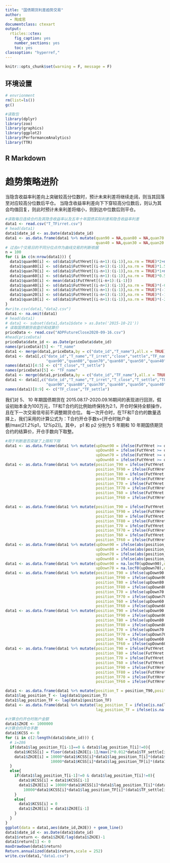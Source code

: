 ```yaml
---
title: "国债期货利差趋势交易"
author:
  - 陶成思
documentclass: ctexart
output:
  rticles::ctex:
    fig_caption: yes
    number_sections: yes
    toc: yes
classoption: "hyperref,"
---
```

```r
knitr::opts_chunk$set(warning = F, message = F)
```
## 环境设置
```r
# envrionment
rm(list=ls())
gc()

#读取包
library(dplyr)
library(zoo)
library(graphics)
library(ggplot2)
library(PerformanceAnalytics)
library(TTR)
```

## R Markdown

# 趋势策略进阶
当隐含收益率利差向上突破较高分位数时，预计未来利差将继续走阔，则当其回落至对应较高分位数后平仓。
当隐含收益率利差向下下穿较高分位数后，则认为其会均值回复，则此时预计未来利差将缩小，则到达中位数后则平仓。
```r
#读取每日连续合约及其隐含收益率以及五年十年国债实际利差和隐含收益率利差
data1 <- read.csv("T_TFirret.csv")
# head(data1)
data1$date_id <- as.Date(data1$date_id)
data1 <- as.data.frame(data1 %>% mutate(quan90 = NA,quan80 = NA,quan70 = NA,quan60 = NA,quan50 = NA,
                                        quan40 = NA,quan30 = NA,quan20 = NA,quan10 = NA))
# 过去n个交易日的不同分位点作为曲线交易的判断依据
n = 100
for (i in c(n:nrow(data1))) {
  data1$quan90[i] <- sd(data1$FutYHret[(i-n+1):(i-1)],na.rm = TRUE)*2+mean(data1$FutYHret[(i-n+1):(i-1)])
  data1$quan80[i] <- sd(data1$FutYHret[(i-n+1):(i-1)],na.rm = TRUE)*1.5+mean(data1$FutYHret[(i-n+1):(i-1)])
  data1$quan70[i] <- sd(data1$FutYHret[(i-n+1):(i-1)],na.rm = TRUE)*1+mean(data1$FutYHret[(i-n+1):(i-1)])
  data1$quan60[i] <- sd(data1$FutYHret[(i-n+1):(i-1)],na.rm = TRUE)*0.5+mean(data1$FutYHret[(i-n+1):(i-1)])
  data1$quan50[i] <- mean(data1$FutYHret[(i-n+1):(i-1)])
  data1$quan40[i] <- sd(data1$FutYHret[(i-n+1):(i-1)],na.rm = TRUE)*(-0.5)+mean(data1$FutYHret[(i-n+1):(i-1)])
  data1$quan30[i] <- sd(data1$FutYHret[(i-n+1):(i-1)],na.rm = TRUE)*(-1)+mean(data1$FutYHret[(i-n+1):(i-1)])
  data1$quan20[i] <- sd(data1$FutYHret[(i-n+1):(i-1)],na.rm = TRUE)*(-1.5)+mean(data1$FutYHret[(i-n+1):(i-1)])
  data1$quan10[i] <- sd(data1$FutYHret[(i-n+1):(i-1)],na.rm = TRUE)*(-2)+mean(data1$FutYHret[(i-n+1):(i-1)])
}
#write.csv(data1,"data2.csv")
data1 <- na.omit(data1)
# head(data1)
# data1 <- subset(data1,data1$date > as.Date('2015-10-21'))
# 读取国债期货收盘价和结算价
priceData <- read.csv("ADPFutureClose2020-09-16.csv")
#head(priceData)
priceData$date_id <- as.Date(priceData$date_id)
names(priceData)[5] <- "T_name"
data1 <- merge(data1,priceData,by = c("date_id","T_name"),all.x = TRUE)
data1 <- data1[,c("date_id","T_name","T_irret","close","settle","TF_name","TF_irret","FutYHret",
                  "quan90","quan80","quan70","quan60","quan50","quan40","quan30","quan20","quan10")]
names(data1)[4:5] <- c("T_close","T_settle")
names(priceData)[5] <- "TF_name"    
data1 <- merge(data1,priceData,by = c("date_id","TF_name"),all.x = TRUE)
data1 <- data1[,c("date_id","T_name","T_irret","T_close","T_settle","TF_name","TF_irret","close","settle","FutYHret",
                  "quan90","quan80","quan70","quan60","quan50","quan40","quan30","quan20","quan10")]
names(data1)[8:9] <- c("TF_close","TF_settle")
```

我们对 5、 10 年期国债期货在 2015.08.17-2020.09.16期间的表现进行回测，假设初始本金为100万元，TF和T合约的比例始终保持为2:1，开仓时保持全额操作，且在下一次交易信号前不调整期货仓位。 每一次开仓时，在TF和T合约的数量选择上，我们采用的计算公式为：T合约开仓手数s=[开仓时账户金额/max(2*1.2%*p1，1*2%*p2)]。其中， p1 和 p2 分别为 5 年期和 10 年期国债期货合约的结算价，开仓手数向下取整。

```r
#用于判断是否突破了上限和下限
data1 <- as.data.frame(data1 %>% mutate(upDown90 = ifelse(FutYHret >= quan90, 1,ifelse(FutYHret <= quan10, -1, NA)),
                                        upDown80 = ifelse(FutYHret >= quan80, 1,ifelse(FutYHret <= quan20, -1, NA)),
                                        upDown70 = ifelse(FutYHret >= quan70, 1,ifelse(FutYHret <= quan30, -1, NA)),
                                        upDown60 = ifelse(FutYHret >= quan60, 1,ifelse(FutYHret <= quan40, -1, NA))))
data1 <- as.data.frame(data1 %>% mutate(position_T90 = ifelse(FutYHret > quan10 & FutYHret < quan50,-1,0),
                                        position_TF90 = ifelse(FutYHret > quan10 & FutYHret < quan50,2,0),
                                        position_T80 = ifelse(FutYHret > quan20 & FutYHret < quan50,-1,0),
                                        position_TF80 = ifelse(FutYHret > quan20 & FutYHret < quan50,2,0),
                                        position_T70 = ifelse(FutYHret > quan30 & FutYHret < quan50,-1,0),
                                        position_TF70 = ifelse(FutYHret > quan30 & FutYHret < quan50,2,0),
                                        position_T60 = ifelse(FutYHret > quan40 & FutYHret < quan50,-1,0),
                                        position_TF60 = ifelse(FutYHret > quan40 & FutYHret < quan50,2,0)))

data1 <- as.data.frame(data1 %>% mutate(position_T90 = ifelse(FutYHret < quan90 & FutYHret >= quan50,1,position_T90),
                                        position_TF90 = ifelse(FutYHret < quan90 & FutYHret >= quan50,-2,position_TF90),
                                        position_T80 = ifelse(FutYHret < quan80 & FutYHret >= quan50,1,position_T80),
                                        position_TF80 = ifelse(FutYHret < quan80 & FutYHret >= quan50,-2,position_TF80),
                                        position_T70 = ifelse(FutYHret < quan70 & FutYHret >= quan50,1,position_T70),
                                        position_TF70 = ifelse(FutYHret < quan70 & FutYHret >= quan50,-2,position_TF70),
                                        position_T60 = ifelse(FutYHret < quan60 & FutYHret >= quan50,1,position_T60),
                                        position_TF60 = ifelse(FutYHret < quan60 & FutYHret >= quan50,-2,position_TF60)))
data1 <- as.data.frame(data1 %>% mutate(upDown90 = ifelse(abs(position_T90 - dplyr::lag(position_T90))==2 & is.na(upDown90),0,upDown90),
                                        upDown80 = ifelse(abs(position_T80 - dplyr::lag(position_T80))==2 & is.na(upDown80),0,upDown80),
                                        upDown70 = ifelse(abs(position_T70 - dplyr::lag(position_T70))==2 & is.na(upDown70),0,upDown70),
                                        upDown60 = ifelse(abs(position_T60 - dplyr::lag(position_T60))==2 & is.na(upDown60),0,upDown60)))
data1 <- as.data.frame(data1 %>% mutate(upDown90 = na.locf0(upDown90),upDown80 = na.locf0(upDown80),
                                        upDown70 = na.locf0(upDown70),upDown60 = na.locf0(upDown60)))
data1 <- as.data.frame(data1 %>% mutate(position_T90 = ifelse(upDown90 == -1 & FutYHret > quan10 & FutYHret < quan50,-1,0),
                                        position_TF90 = ifelse(upDown90 == -1 & FutYHret > quan10 & FutYHret < quan50,2,0),
                                        position_T80 = ifelse(upDown80 == -1 & FutYHret > quan20 & FutYHret < quan50,-1,0),
                                        position_TF80 = ifelse(upDown80 == -1 & FutYHret > quan20 & FutYHret < quan50,2,0),
                                        position_T70 = ifelse(upDown70 == -1 & FutYHret > quan30 & FutYHret < quan50,-1,0),
                                        position_TF70 = ifelse(upDown70 == -1 & FutYHret > quan30 & FutYHret < quan50,2,0),
                                        position_T60 = ifelse(upDown60 == -1 & FutYHret > quan40 & FutYHret < quan50,-1,0),
                                        position_TF60 = ifelse(upDown60 == -1 & FutYHret > quan40 & FutYHret < quan50,2,0)))
data1 <- as.data.frame(data1 %>% mutate(position_T90 = ifelse(upDown90 == 1 & FutYHret < quan90 & FutYHret >= quan50,1,position_T90),
                                        position_TF90 = ifelse(upDown90 == 1 & FutYHret < quan90 & FutYHret >= quan50,-2,position_TF90),
                                        position_T80 = ifelse(upDown80 == 1 & FutYHret < quan80 & FutYHret >= quan50,1,position_T80),
                                        position_TF80 = ifelse(upDown80 == 1 & FutYHret < quan80 & FutYHret >= quan50,-2,position_TF80),
                                        position_T70 = ifelse(upDown70 == 1 & FutYHret < quan70 & FutYHret >= quan50,1,position_T70),
                                        position_TF70 = ifelse(upDown70 == 1 & FutYHret < quan70 & FutYHret >= quan50,-2,position_TF70),
                                        position_T60 = ifelse(upDown60 == 1 & FutYHret < quan60 & FutYHret >= quan50,1,position_T60),
                                        position_TF60 = ifelse(upDown60 == 1 & FutYHret < quan60 & FutYHret >= quan50,-2,position_TF60)))
data1 <- as.data.frame(data1 %>% mutate(position_T90 = ifelse(FutYHret >= quan90, -1,ifelse(FutYHret <= quan10, 1, position_T90)),
                                        position_T80 = ifelse(FutYHret >= quan80, -1,ifelse(FutYHret <= quan20, 1, position_T80)),
                                        position_T70 = ifelse(FutYHret >= quan70, -1,ifelse(FutYHret <= quan30, 1, position_T70)),
                                        position_T60 = ifelse(FutYHret >= quan60, -1,ifelse(FutYHret <= quan40, 1, position_T60)),
                                        position_TF90 = ifelse(FutYHret >= quan90, 2,ifelse(FutYHret <= quan10, -2, position_TF90)),
                                        position_TF80 = ifelse(FutYHret >= quan80, 2,ifelse(FutYHret <= quan20, -2, position_TF80)),
                                        position_TF70 = ifelse(FutYHret >= quan70, 2,ifelse(FutYHret <= quan30, -2, position_TF70)),
                                        position_TF60 = ifelse(FutYHret >= quan60, 2,ifelse(FutYHret <= quan40, -2, position_TF60))))
```

```r
data1 <- as.data.frame(data1 %>% mutate(position_T = position_T90,position_TF = position_TF90))
data1$lag_position_T <- lag(data1$position_T)
data1$lag_position_TF <- lag(data1$position_TF)
data1 <- as.data.frame(data1 %>% mutate(lag_position_T = ifelse(is.na(lag_position_T),0,lag_position_T),
                                        lag_position_TF = ifelse(is.na(lag_position_TF),0,lag_position_TF)))

#计算合约开仓时账户金额
data1$ZHJE <- 1000000
#计算合约开仓手数
data1$KCSS <- 0
for (i in c(2:length(data1$date_id))) {
  # i=286
  if(data1$lag_position_T[i-1]==0 & data1$lag_position_T[i]!=0){
    data1$KCSS[i] = floor(data1$ZHJE[i-1]/max(2*0.012*data1$TF_settle[i]*10000,0.02*data1$T_settle[i]*10000))
    data1$ZHJE[i] = 10000*data1$KCSS[i]*data1$lag_position_T[i]*(data1$T_settle[i]-data1$T_settle[i-1])+
                    10000*data1$KCSS[i]*data1$lag_position_TF[i]*(data1$TF_settle[i]-data1$TF_settle[i-1]) + data1$ZHJE[i-1]
  }
  else{
    if(data1$lag_position_T[i-1]!=0 & data1$lag_position_T[i]!=0){
      data1$KCSS[i] = data1$KCSS[i-1]
      data1$ZHJE[i] = 10000*data1$KCSS[i]*data1$lag_position_T[i]*(data1$T_settle[i]-data1$T_settle[i-1])+
        10000*data1$KCSS[i]*data1$lag_position_TF[i]*(data1$TF_settle[i]-data1$TF_settle[i-1]) + data1$ZHJE[i-1]
    }
    else{
      data1$KCSS[i] = 0
      data1$ZHJE[i] = data1$ZHJE[i-1]
    }
  }
}
ggplot(data = data1,aes(date_id,ZHJE)) + geom_line()
data1$date_id <- as.Date(data1$date_id)
data1$return <- data1$ZHJE/lag(data1$ZHJE)-1
data1$return[1] <- 0
maxDrawdown(data1$return)
Return.annualized(data1$return,scale = 252)
write.csv(data1,"data1.csv")
```